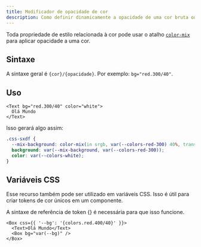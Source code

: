 ```yaml
---
title: Modificador de opacidade de cor
description: Como definir dinamicamente a opacidade de uma cor bruta ou token de cor
---
```


Toda propriedade de estilo relacionada à cor pode usar o atalho
[`color-mix`](https://developer.mozilla.org/pt-BR/docs/Web/CSS/color_value/color-mix)
para aplicar opacidade a uma cor.

## Sintaxe

A sintaxe geral é `{cor}/{opacidade}`. Por exemplo: `bg="red.300/40"`.

## Uso

```tsx
<Text bg="red.300/40" color="white">
  Olá Mundo
</Text>
```

Isso gerará algo assim:

```css {2,3}
.css-sxdf {
  --mix-background: color-mix(in srgb, var(--colors-red-300) 40%, transparent);
  background: var(--mix-background, var(--colors-red-300));
  color: var(--colors-white);
}
```

## Variáveis CSS

Esse recurso também pode ser utilizado em variáveis CSS. Isso é útil para criar tokens de cor únicos em um componente.

A sintaxe de referência de token {} é necessária para que isso funcione.

```tsx
<Box css={{ '--bg': '{colors.red.400/40}' }}>
  <Text>Olá Mundo</Text>
  <Box bg="var(--bg)" />
</Box>
```
